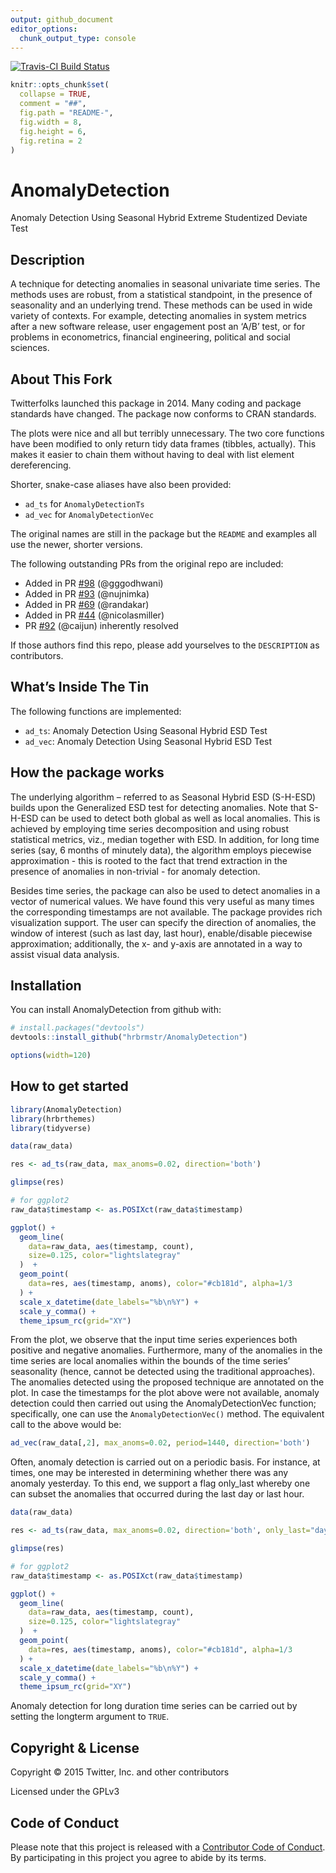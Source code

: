 ```yaml
---
output: github_document
editor_options: 
  chunk_output_type: console
---
```


[![Travis-CI Build Status](https://travis-ci.org/hrbrmstr/AnomalyDetection.svg?branch=master)](https://travis-ci.org/hrbrmstr/AnomalyDetection)

<!-- README.md is generated from README.Rmd. Please edit that file -->

```r
knitr::opts_chunk$set(
  collapse = TRUE,
  comment = "##",
  fig.path = "README-",
  fig.width = 8,
  fig.height = 6,
  fig.retina = 2
)
```

# AnomalyDetection

Anomaly Detection Using Seasonal Hybrid Extreme Studentized Deviate Test

## Description

A technique for detecting anomalies in seasonal univariate time series.
The methods uses are robust, from a statistical standpoint, in the presence of 
seasonality and an underlying trend. These methods can be used in 
wide variety of contexts. For example, detecting anomalies in system metrics after 
a new software release, user engagement post an 'A/B' test, or for problems in 
econometrics, financial engineering, political and social sciences.

## About This Fork

Twitterfolks launched this package in 2014. Many coding and package standards 
have changed. The package now conforms to CRAN standards.

The plots were nice and all but terribly unnecessary. The two core functions
have been modified to only return tidy data frames (tibbles, actually). This
makes it easier to chain them without having to deal with list element 
dereferencing.

Shorter, snake-case aliases have also been provided:

- `ad_ts` for `AnomalyDetectionTs`
- `ad_vec` for `AnomalyDetectionVec`

The original names are still in the package but the `README` and examples
all use the newer, shorter versions.

The following outstanding PRs from the original repo are included:

- Added in PR [#98](https://github.com/twitter/AnomalyDetection/pull/98/) (@gggodhwani)
- Added in PR [#93](https://github.com/twitter/AnomalyDetection/pull/93) (@nujnimka)
- Added in PR [#69](https://github.com/twitter/AnomalyDetection/pull/69) (@randakar)
- Added in PR [#44](https://github.com/twitter/AnomalyDetection/pull/44) (@nicolasmiller)
- PR [#92](https://github.com/twitter/AnomalyDetection/pull/92) (@caijun) inherently resolved

If those authors find this repo, please add yourselves to the `DESCRIPTION` as 
contributors.

## What's Inside The Tin

The following functions are implemented:

- `ad_ts`:	Anomaly Detection Using Seasonal Hybrid ESD Test
- `ad_vec`:	Anomaly Detection Using Seasonal Hybrid ESD Test

## How the package works

The underlying algorithm – referred to as Seasonal Hybrid ESD (S-H-ESD) builds
upon the Generalized ESD test for detecting anomalies. Note that S-H-ESD can
be used to detect both global as well as local anomalies. This is achieved by
employing time series decomposition and using robust statistical metrics, viz.,
median together with ESD. In addition, for long time series (say, 6 months of
minutely data), the algorithm employs piecewise approximation - this is rooted
to the fact that trend extraction in the presence of anomalies in non-trivial -
for anomaly detection.

Besides time series, the package can also be used to detect anomalies in a
vector of numerical values. We have found this very useful as many times the
corresponding timestamps are not available. The package provides rich
visualization support. The user can specify the direction of anomalies, the
window of interest (such as last day, last hour), enable/disable piecewise
approximation; additionally, the x- and y-axis are annotated in a way to assist
visual data analysis.

## Installation

You can install AnomalyDetection from github with:

```r
# install.packages("devtools")
devtools::install_github("hrbrmstr/AnomalyDetection")
```

```r
options(width=120)
```

## How to get started

```r
library(AnomalyDetection)
library(hrbrthemes)
library(tidyverse)
```

```r
data(raw_data)

res <- ad_ts(raw_data, max_anoms=0.02, direction='both')

glimpse(res)

# for ggplot2
raw_data$timestamp <- as.POSIXct(raw_data$timestamp)

ggplot() +
  geom_line(
    data=raw_data, aes(timestamp, count), 
    size=0.125, color="lightslategray"
  )  +
  geom_point(
    data=res, aes(timestamp, anoms), color="#cb181d", alpha=1/3
  ) +
  scale_x_datetime(date_labels="%b\n%Y") +
  scale_y_comma() +
  theme_ipsum_rc(grid="XY")
```

From the plot, we observe that the input time series experiences both positive 
and negative anomalies. Furthermore, many of the anomalies in the time series
are local anomalies within the bounds of the time series’ seasonality (hence,
cannot be detected using the traditional approaches). The anomalies detected
using the proposed technique are annotated on the plot. In case the timestamps 
for the plot above were not available, anomaly detection could then carried 
out using the AnomalyDetectionVec function; specifically, one can use the 
`AnomalyDetectionVec()` method. The equivalent call to the above would be:

```r
ad_vec(raw_data[,2], max_anoms=0.02, period=1440, direction='both')
```

Often, anomaly detection is carried out on a periodic basis. For instance, at
times, one may be interested in determining whether there was any anomaly
yesterday. To this end, we support a flag only_last whereby one can subset the
anomalies that occurred during the last day or last hour.

```r
data(raw_data)

res <- ad_ts(raw_data, max_anoms=0.02, direction='both', only_last="day")

glimpse(res)

# for ggplot2
raw_data$timestamp <- as.POSIXct(raw_data$timestamp)

ggplot() +
  geom_line(
    data=raw_data, aes(timestamp, count), 
    size=0.125, color="lightslategray"
  )  +
  geom_point(
    data=res, aes(timestamp, anoms), color="#cb181d", alpha=1/3
  ) +
  scale_x_datetime(date_labels="%b\n%Y") +
  scale_y_comma() +
  theme_ipsum_rc(grid="XY")
```

Anomaly detection for long duration time series can be carried out by setting
the longterm argument to `TRUE`.

## Copyright & License

Copyright &copy; 2015 Twitter, Inc. and other contributors

Licensed under the GPLv3

## Code of Conduct

Please note that this project is released with a [Contributor Code of Conduct](CONDUCT.md). By participating in this project you agree to abide by its terms.
